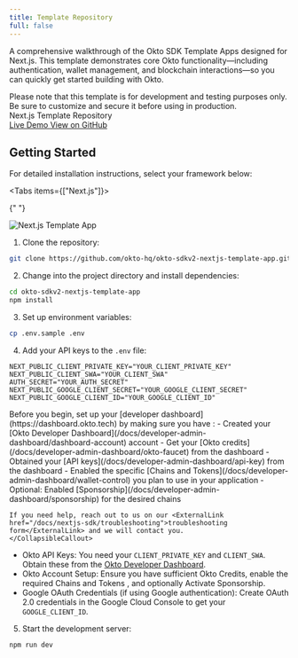 ```yaml
---
title: Template Repository
full: false
---
```


A comprehensive walkthrough of the Okto SDK Template Apps designed for Next.js. This template demonstrates core Okto functionality—including authentication, wallet management, and blockchain interactions—so you can quickly get started building with Okto.


<Callout type="warn" title="Disclaimer">
Please note that this template is for development and testing purposes only. Be sure to customize and secure it before using in production.
</Callout>

<div className="bg-white dark:bg-[#1a1a1e] rounded-lg shadow-sm border border-gray-200 dark:border-[#2b2b2c] p-4 w-full my-4">
  <div className="flex items-center justify-between">
    <span className="text-base font-semibold text-gray-900 dark:text-gray-100">
      Next.js Template Repository
    </span>
    <div className="flex gap-3">
      <a
        href="https://okto-v2-nextjs-sample.vercel.app/"
        target="_blank"
        rel="noopener noreferrer"
        className="no-underline px-4 py-2 bg-purple-600 hover:bg-purple-700 text-white text-sm font-medium rounded-lg transition-colors min-w-[120px] text-center"
      >
        Live Demo
      </a>
      <a
        href="https://github.com/okto-hq/okto-sdkv2-nextjs-template-app"
        target="_blank"
        rel="noopener noreferrer"
        className="no-underline px-4 py-2 bg-blue-600 hover:bg-blue-700 text-white text-sm font-medium rounded-lg transition-colors min-w-[120px] text-center"
      >
        View on GitHub
      </a>
    </div>
  </div>
</div>

## Getting Started

For detailed installation instructions, select your framework below:

<Tabs items={["Next.js"]}>
  <Tab value="Next.js" label="Next.js">

{" "}
<div className="max-w-[450px] my-5 mx-auto">
  <img
    src="/images/nextjs-template.png"
    alt="Next.js Template App"
    className="w-full rounded-lg shadow-sm"
  />
</div>

1. Clone the repository:

```bash
git clone https://github.com/okto-hq/okto-sdkv2-nextjs-template-app.git
```

2. Change into the project directory and install dependencies:

```bash
cd okto-sdkv2-nextjs-template-app
npm install
```

3. Set up environment variables:

```bash
cp .env.sample .env
```

4. Add your API keys to the `.env` file:

```
NEXT_PUBLIC_CLIENT_PRIVATE_KEY="YOUR_CLIENT_PRIVATE_KEY"
NEXT_PUBLIC_CLIENT_SWA="YOUR_CLIENT_SWA"
AUTH_SECRET="YOUR_AUTH_SECRET"
NEXT_PUBLIC_GOOGLE_CLIENT_SECRET="YOUR_GOOGLE_CLIENT_SECRET"
NEXT_PUBLIC_GOOGLE_CLIENT_ID="YOUR_GOOGLE_CLIENT_ID"
```


  <CollapsibleCallout type="warning" title="Essential Setup Required">
    Before you begin, set up your [developer dashboard](https://dashboard.okto.tech) by making sure you have :
    - Created your [Okto Developer Dashboard](/docs/developer-admin-dashboard/dashboard-account) account
    - Get your [Okto credits](/docs/developer-admin-dashboard/okto-faucet) from the dashboard
    - Obtained your [API keys](/docs/developer-admin-dashboard/api-key) from the dashboard
    - Enabled the specific [Chains and Tokens](/docs/developer-admin-dashboard/wallet-control) you plan to use in your application
    - Optional: Enabled [Sponsorship](/docs/developer-admin-dashboard/sponsorship) for the desired chains

    If you need help, reach out to us on our <ExternalLink href="/docs/nextjs-sdk/troubleshooting">troubleshooting form</ExternalLink> and we will contact you.
    </CollapsibleCallout>

  - Okto API Keys: You need your `CLIENT_PRIVATE_KEY` and `CLIENT_SWA`. Obtain these from the [Okto Developer Dashboard](https://dashboard.okto.tech/login).
  - Okto Account Setup: Ensure you have sufficient <ExternalLink href="https://dashboard.okto.tech/okto-credits">Okto Credits</ExternalLink>, enable the required <ExternalLink href="https://dashboard.okto.tech/wallet-controls">Chains and Tokens </ExternalLink>, and optionally <ExternalLink href="https://dashboard.okto.tech/paymaster">Activate Sponsorship</ExternalLink>.
  - Google OAuth Credentials (if using Google authentication): Create OAuth 2.0 credentials in the <ExternalLink href="/docs/nextjs-sdk/authenticate-users/google-oauth/google-console-setup">Google Cloud Console</ExternalLink> to get your `GOOGLE_CLIENT_ID`.

5. Start the development server:

```bash
npm run dev
```

  </Tab>
</Tabs>

